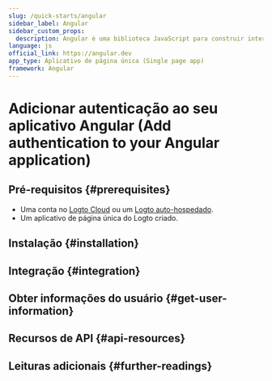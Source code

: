 ```yaml
---
slug: /quick-starts/angular
sidebar_label: Angular
sidebar_custom_props:
  description: Angular é uma biblioteca JavaScript para construir interfaces de usuário. (Angular is a JavaScript library for building user interfaces.)
language: js
official_link: https://angular.dev
app_type: Aplicativo de página única (Single page app)
framework: Angular
---
```




# Adicionar autenticação ao seu aplicativo Angular (Add authentication to your Angular application)

<GuideTip />

## Pré-requisitos \{#prerequisites}

- Uma conta no [Logto Cloud](https://cloud.logto.io) ou um [Logto auto-hospedado](/introduction/set-up-logto-oss).
- Um aplicativo de página única do Logto criado.

## Instalação \{#installation}

<Installation />

## Integração \{#integration}

<Integration />

## Obter informações do usuário \{#get-user-information}

<GetUserInformation />

## Recursos de API \{#api-resources}

<ApiResources />

## Leituras adicionais \{#further-readings}

<FurtherReadings />
